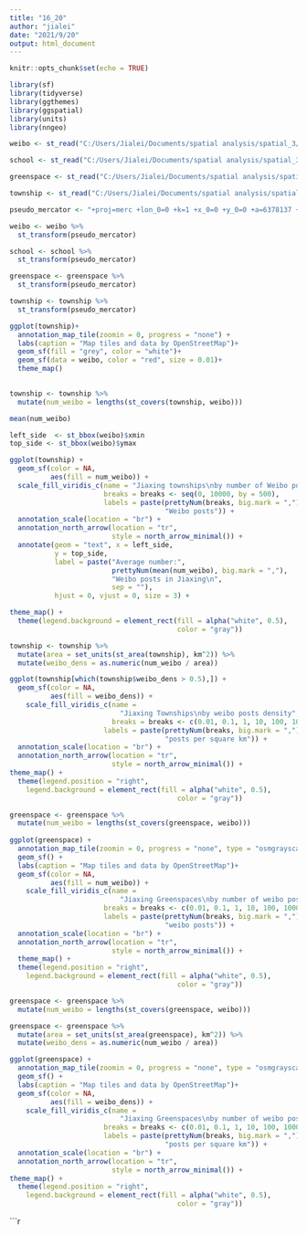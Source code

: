 ```yaml
---
title: "16_20"
author: "jialei"
date: "2021/9/20"
output: html_document
---
```


```r
knitr::opts_chunk$set(echo = TRUE)
```

```r
library(sf)
library(tidyverse)
library(ggthemes)
library(ggspatial)
library(units)
library(nngeo)
```

```r
weibo <- st_read("C:/Users/Jialei/Documents/spatial analysis/spatial_3/weibo/weibo.shp")

school <- st_read("C:/Users/Jialei/Documents/spatial analysis/spatial_3/school/school.shp")

greenspace <- st_read("C:/Users/Jialei/Documents/spatial analysis/spatial_3/greenspace/greenspace.shp")

township <- st_read("C:/Users/Jialei/Documents/spatial analysis/spatial_3/township/township.shp")
```


```r
pseudo_mercator <- "+proj=merc +lon_0=0 +k=1 +x_0=0 +y_0=0 +a=6378137 +b=6378137 +towgs84=0,0,0,0,0,0,0 +units=m +no_defs"

weibo <- weibo %>%
  st_transform(pseudo_mercator)

school <- school %>%
  st_transform(pseudo_mercator)

greenspace <- greenspace %>%
  st_transform(pseudo_mercator)

township <- township %>%
  st_transform(pseudo_mercator)
```

```r
ggplot(township)+
  annotation_map_tile(zoomin = 0, progress = "none") +
  labs(caption = "Map tiles and data by OpenStreetMap")+
  geom_sf(fill = "grey", color = "white")+
  geom_sf(data = weibo, color = "red", size = 0.01)+
  theme_map()
 
```

```r


township <- township %>%
  mutate(num_weibo = lengths(st_covers(township, weibo)))

mean(num_weibo)

left_side  <- st_bbox(weibo)$xmin
top_side <- st_bbox(weibo)$ymax

ggplot(township) +
  geom_sf(color = NA, 
          aes(fill = num_weibo)) +
  scale_fill_viridis_c(name = "Jiaxing townships\nby number of Weibo posts",
                       breaks = breaks <- seq(0, 10000, by = 500),
                       labels = paste(prettyNum(breaks, big.mark = ","),
                                      "Weibo posts")) +
  annotation_scale(location = "br") +
  annotation_north_arrow(location = "tr",
                         style = north_arrow_minimal()) +
  annotate(geom = "text", x = left_side, 
           y = top_side, 
           label = paste("Average number:", 
                         prettyNum(mean(num_weibo), big.mark = ","),
                         "Weibo posts in Jiaxing\n", 
                         sep = ""),
           hjust = 0, vjust = 0, size = 3) +

theme_map() +
  theme(legend.background = element_rect(fill = alpha("white", 0.5), 
                                         color = "gray"))

```

```r

township <- township %>%
  mutate(area = set_units(st_area(township), km^2)) %>%
  mutate(weibo_dens = as.numeric(num_weibo / area))

ggplot(township[which(township$weibo_dens > 0.5),]) +
  geom_sf(color = NA, 
          aes(fill = weibo_dens)) +
    scale_fill_viridis_c(name = 
                           "Jiaxing Townships\nby weibo posts density",
                         breaks = breaks <- c(0.01, 0.1, 1, 10, 100, 1000), trans = "log",
                       labels = paste(prettyNum(breaks, big.mark = ","),
                                      "posts per square km")) +
  annotation_scale(location = "br") +
  annotation_north_arrow(location = "tr",
                         style = north_arrow_minimal()) +
theme_map() +
  theme(legend.position = "right",
    legend.background = element_rect(fill = alpha("white", 0.5), 
                                         color = "gray"))

```

```r
greenspace <- greenspace %>%
  mutate(num_weibo = lengths(st_covers(greenspace, weibo)))
  
ggplot(greenspace) +
  annotation_map_tile(zoomin = 0, progress = "none", type = "osmgrayscale") +
  geom_sf() +
  labs(caption = "Map tiles and data by OpenStreetMap")+
  geom_sf(color = NA, 
          aes(fill = num_weibo)) +
    scale_fill_viridis_c(name = 
                           "Jiaxing Greenspaces\nby number of weibo posts",
                       breaks = breaks <- c(0.01, 0.1, 1, 10, 100, 1000), trans = "log",
                       labels = paste(prettyNum(breaks, big.mark = ","),
                                      "weibo posts")) +
  annotation_scale(location = "br") +
  annotation_north_arrow(location = "tr",
                         style = north_arrow_minimal()) +
  theme_map() +
  theme(legend.position = "right",
    legend.background = element_rect(fill = alpha("white", 0.5), 
                                         color = "gray"))
```



```r
greenspace <- greenspace %>%
  mutate(num_weibo = lengths(st_covers(greenspace, weibo)))

greenspace <- greenspace %>%
  mutate(area = set_units(st_area(greenspace), km^2)) %>%
  mutate(weibo_dens = as.numeric(num_weibo / area))

ggplot(greenspace) +
  annotation_map_tile(zoomin = 0, progress = "none", type = "osmgrayscale") +
  geom_sf() +
  labs(caption = "Map tiles and data by OpenStreetMap")+
  geom_sf(color = NA, 
          aes(fill = weibo_dens)) +
    scale_fill_viridis_c(name = 
                           "Jiaxing Greenspaces\nby number of weibo posts",
                       breaks = breaks <- c(0.01, 0.1, 1, 10, 100, 1000), trans = "log",
                       labels = paste(prettyNum(breaks, big.mark = ","),
                                      "posts per square km")) +
  annotation_scale(location = "br") +
  annotation_north_arrow(location = "tr",
                         style = north_arrow_minimal()) +
theme_map() +
  theme(legend.position = "right",
    legend.background = element_rect(fill = alpha("white", 0.5), 
                                         color = "gray"))
```
```r
